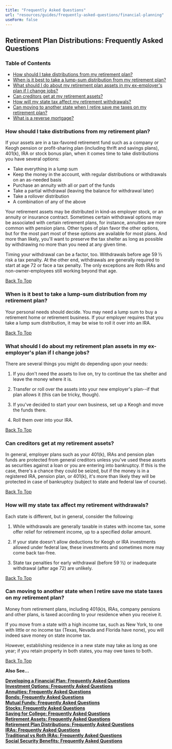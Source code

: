 ```yaml
---
title: "Frequently Asked Questions"
url: "resources/guides/frequently-asked-questions/financial-planning"
useForm: false
---
```



Retirement Plan Distributions: Frequently Asked Questions
---------------------------------------------------------

### Table of Contents

*   [How should I take distributions from my retirement plan?](#1)
*   [When is it best to take a lump-sum distribution from my retirement plan?](#2)
*   [What should I do about my retirement plan assets in my ex-employer's plan if I change jobs?](#3)
*   [Can creditors get at my retirement assets?](#4)
*   [How will my state tax affect my retirement withdrawals?](#5)
*   [Can moving to another state when I retire save me taxes on my retirement plan?](#6)
*   [What is a reverse mortgage?](#7)

### How should I take distributions from my retirement plan?

If your assets are in a tax-favored retirement fund such as a company or Keogh pension or profit-sharing plan (including thrift and savings plans), 401(k), IRA or stock bonus plan, when it comes time to take distributions you have several options:

*   Take everything in a lump sum
*   Keep the money in the account, with regular distributions or withdrawals on an as-needed basis
*   Purchase an annuity with all or part of the funds
*   Take a partial withdrawal (leaving the balance for withdrawal later)
*   Take a rollover distribution
*   A combination of any of the above

Your retirement assets may be distributed in kind-as employer stock, or an annuity or insurance contract. Sometimes certain withdrawal options may be associated with certain retirement plans, for instance, annuities are more common with pension plans. Other types of plan favor the other options, but for the most part most of these options are available for most plans. And more than likely, you'll want to preserve the tax shelter as long as possible by withdrawing no more than you need at any given time.

Timing your withdrawal can be a factor, too. Withdrawals before age 59 ½ risk a tax penalty. At the other end, withdrawals are generally required to start at age 72 or face a tax penalty. The only exceptions are Roth IRAs and non-owner-employees still working beyond that age.

[Back To Top](#top)

### When is it best to take a lump-sum distribution from my retirement plan?

Your personal needs should decide. You may need a lump sum to buy a retirement home or retirement business. If your employer requires that you take a lump sum distribution, it may be wise to roll it over into an IRA.

[Back To Top](#top)

### What should I do about my retirement plan assets in my ex-employer's plan if I change jobs?

There are several things you might do depending upon your needs:

1.  If you don't need the assets to live on, try to continue the tax shelter and leave the money where it is.
    
2.  Transfer or roll over the assets into your new employer's plan--if that plan allows it (this can be tricky, though).
    
3.  If you've decided to start your own business, set up a Keogh and move the funds there.
    
4.  Roll them over into your IRA.
    

[Back To Top](#top)

### Can creditors get at my retirement assets?

In general, employer plans such as your 401(k), IRAs and pension plan funds are protected from general creditors unless you've used these assets as securities against a loan or you are entering into bankruptcy. If this is the case, there's a chance they could be seized, but if the money is in a registered IRA, pension plan, or 401(k), it's more than likely they will be protected in case of bankruptcy (subject to state and federal law of course).

[Back To Top](#top)

### How will my state tax affect my retirement withdrawals?

Each state is different, but in general, consider the following:

1.  While withdrawals are generally taxable in states with income tax, some offer relief for retirement income, up to a specified dollar amount.
    
2.  If your state doesn't allow deductions for Keogh or IRA investments allowed under federal law, these investments and sometimes more may come back tax-free.
    
3.  State tax penalties for early withdrawal (before 59 ½) or inadequate withdrawal (after age 72) are unlikely.

[Back To Top](#top)

### Can moving to another state when I retire save me state taxes on my retirement plan?

Money from retirement plans, including 401(k)s, IRAs, company pensions and other plans, is taxed according to your residence when you receive it.

If you move from a state with a high income tax, such as New York, to one with little or no income tax (Texas, Nevada and Florida have none), you will indeed save money on state income tax.

However, establishing residence in a new state may take as long as one year; if you retain property in both states, you may owe taxes to both.

[Back To Top](#top)

**Also See...**

[**Developing a Financial Plan: Frequently Asked Questions**](/resources/guides/frequently-asked-questions/developing-financial-plan-faq)  
[**Investment Options: Frequently Asked Questions**](/resources/guides/frequently-asked-questions/investment-options-faq)  
[**Annuities: Frequently Asked Questions**](/resources/guides/frequently-asked-questions/annuities-faq)  
[**Bonds: Frequently Asked Questions**](/resources/guides/frequently-asked-questions/bonds-faq)  
[**Mutual Funds: Frequently Asked Questions**](/resources/guides/frequently-asked-questions/mutual-funds-faq)  
[**Stocks: Frequently Asked Questions**](/resources/guides/frequently-asked-questions/stocks-faq)  
[**Saving for College: Frequently Asked Questions**](/resources/guides/frequently-asked-questions/saving-for-college-faq)  
[**Retirement Assets: Frequently Asked Questions**](/resources/guides/frequently-asked-questions/retirement-assets-faq)  
[**Retirement Plan Distributions: Frequently Asked Questions**](/resources/guides/frequently-asked-questions/retirement-plan-distributions-faq)  
[**IRAs: Frequently Asked Questions**](/resources/guides/frequently-asked-questions/iras-faq)  
[**Traditional vs Roth IRAs: Frequently Asked Questions**](/resources/guides/frequently-asked-questions/traditional-vs-roth-iras-faq)  
[**Social Security Benefits: Frequently Asked Questions**](/resources/guides/frequently-asked-questions/social-security-benefits-faq)  